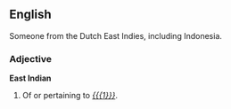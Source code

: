 ==English==
Someone from the Dutch East Indies, including Indonesia.
===Adjective===
'''East Indian'''

# Of or pertaining to ''[[{{{1}}}]]''.
#:''{{{2|<!-- example sentence -->}}}''